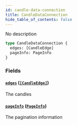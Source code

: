 ```yaml
---
id: candle-data-connection
title: CandleDataConnection
hide_table_of_contents: false
---
```



No description

```graphql
type CandleDataConnection {
  edges: [CandleEdge]
  pageInfo: PageInfo
}
```


### Fields

#### [`edges`](#) ([`[CandleEdge]`](/docs/testnet/graphql/objects/candle-edge))

The candles


#### [`pageInfo`](#) ([`PageInfo`](/docs/testnet/graphql/objects/page-info))

The pagination information




